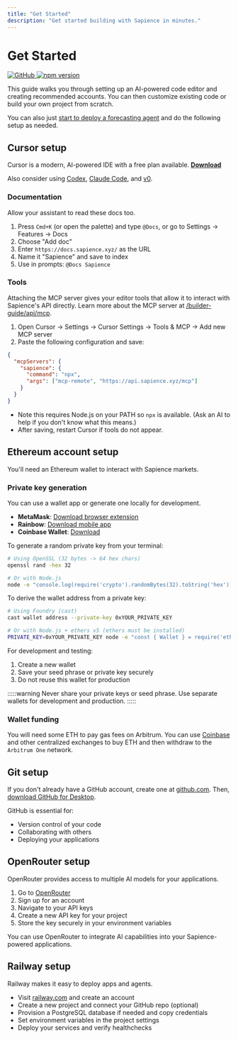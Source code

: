 ```yaml
---
title: "Get Started"
description: "Get started building with Sapience in minutes."
---
```


# Get Started

<div style={{ display: 'flex', gap: '8px', alignItems: 'center', flexWrap: 'wrap' }}>
  <a href="https://github.com/sapiencexyz/sapience">
    <img alt="GitHub" src="https://img.shields.io/badge/GitHub-sapiencexyz%2Fsapience-181717?logo=github" />
  </a>
  <a href="https://www.npmjs.com/package/@sapience/sdk">
    <img alt="npm version" src="https://img.shields.io/npm/v/%40sapience%2Fsdk" />
  </a>
</div>

This guide walks you through setting up an AI-powered code editor and creating recommended accounts. You can then customize existing code or build your own project from scratch.

You can also just [start to deploy a forecasting agent](/builder-guide/guides/forecasting-agent) and do the following setup as needed.

## Cursor setup

Cursor is a modern, AI-powered IDE with a free plan available. [**Download**](https://cursor.com)

Also consider using [Codex](https://chatgpt.com/codex), [Claude Code](https://www.claude.com/product/claude-code), and [v0](https://v0.app/).

### Documentation

Allow your assistant to read these docs too.

1. Press `Cmd+K` (or open the palette) and type `@Docs`, or go to Settings → Features → Docs
2. Choose "Add doc"
3. Enter `https://docs.sapience.xyz/` as the URL
4. Name it "Sapience" and save to index
5. Use in prompts: `@Docs Sapience`

### Tools

Attaching the MCP server gives your editor tools that allow it to interact with Sapience's API directly. Learn more about the MCP server at [/builder-guide/api/mcp](/builder-guide/api/mcp).

1. Open Cursor → Settings → Cursor Settings → Tools & MCP → Add new MCP server
2. Paste the following configuration and save:

```json
{
  "mcpServers": {
    "sapience": {
      "command": "npx",
      "args": ["mcp-remote", "https://api.sapience.xyz/mcp"]
    }
  }
}
```

- Note this requires Node.js on your PATH so `npx` is available. (Ask an AI to help if you don't know what this means.)
- After saving, restart Cursor if tools do not appear.

## Ethereum account setup

You'll need an Ethereum wallet to interact with Sapience markets.

### Private key generation

You can use a wallet app or generate one locally for development.

- **MetaMask**: [Download browser extension](https://metamask.io/download/)
- **Rainbow**: [Download mobile app](https://rainbow.me/)
- **Coinbase Wallet**: [Download](https://www.coinbase.com/wallet)

To generate a random private key from your terminal:

```bash
# Using OpenSSL (32 bytes -> 64 hex chars)
openssl rand -hex 32

# Or with Node.js
node -e "console.log(require('crypto').randomBytes(32).toString('hex'))"
```

To derive the wallet address from a private key:

```bash
# Using Foundry (cast)
cast wallet address --private-key 0xYOUR_PRIVATE_KEY

# Or with Node.js + ethers v5 (ethers must be installed)
PRIVATE_KEY=0xYOUR_PRIVATE_KEY node -e "const { Wallet } = require('ethers'); console.log(new Wallet(process.env.PRIVATE_KEY).address)"
```

For development and testing:
1. Create a new wallet
2. Save your seed phrase or private key securely
3. Do not reuse this wallet for production

:::::warning
Never share your private keys or seed phrase. Use separate wallets for development and production.
:::::

### Wallet funding

You will need some ETH to pay gas fees on Arbitrum. You can use [Coinbase](https://www.coinbase.com/) and other centralized exchanges to buy ETH and then withdraw to the `Arbitrum One` network.

## Git setup

If you don't already have a GitHub account, create one at [github.com](https://github.com/signup). Then, [download GitHub for Desktop](https://desktop.github.com/download/).

GitHub is essential for:
- Version control of your code
- Collaborating with others
- Deploying your applications

## OpenRouter setup

OpenRouter provides access to multiple AI models for your applications.

1. Go to [OpenRouter](https://openrouter.ai/)
2. Sign up for an account
3. Navigate to your API keys
4. Create a new API key for your project
5. Store the key securely in your environment variables

You can use OpenRouter to integrate AI capabilities into your Sapience-powered applications.

## Railway setup

Railway makes it easy to deploy apps and agents.

- Visit [railway.com](https://railway.com/) and create an account
- Create a new project and connect your GitHub repo (optional)
- Provision a PostgreSQL database if needed and copy credentials
- Set environment variables in the project settings
- Deploy your services and verify healthchecks


